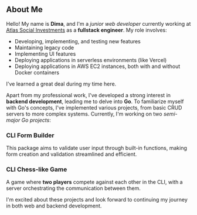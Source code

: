 ## About Me

Hello! My name is **Dima**, and I'm a _junior web developer_ currently working at [Atlas Social Investments](https://atlas.org.il/en/about/) as a **fullstack engineer**. My role involves:

- Developing, implementing, and testing new features
- Maintaining legacy code
- Implementing UI features
- Deploying applications in serverless environments (like Vercel)
- Deploying applications in AWS EC2 instances, both with and without Docker containers

I've learned a great deal during my time here.

Apart from my professional work, I've developed a strong interest in **backend development**, leading me to delve into **Go**. To familiarize myself with Go's concepts, I've implemented various projects, from basic CRUD servers to more complex systems. Currently, I'm working on two _semi-major Go projects_:

### CLI Form Builder

This package aims to validate user input through built-in functions, making form creation and validation streamlined and efficient.

### CLI Chess-like Game

A game where **two players** compete against each other in the CLI, with a server orchestrating the communication between them.

I'm excited about these projects and look forward to continuing my journey in both web and backend development.
